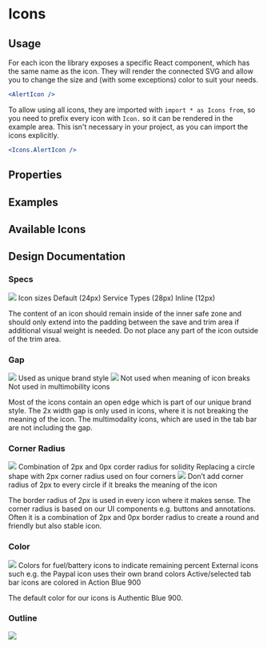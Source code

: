 

<Meta of={IconsStories} />

# Icons

## Usage

For each icon the library exposes a specific React component, which has the same name as the icon. They will render the
connected SVG and allow you to change the size and (with some exceptions) color to suit your needs.

```jsx
<AlertIcon />
```

To allow using all icons, they are imported with `import * as Icons from`, so you need to prefix every icon with `Icon.`
so it can be rendered in the example area. This isn't necessary in your project, as you can import the icons explicitly.

```jsx
<Icons.AlertIcon />
```

## Properties

<ArgsTable of={Icons.AlertIcon} />

## Examples

<Primary />

<ArgsTable story="Icons" />

## Available Icons

<SearchableIconGrid />

## Design Documentation

### Specs

<GuidelineBlock>
    <GuidelineImage>
        <img src={SpecsSvg} />
    </GuidelineImage>
    <GuidelineContent>
        <Headline as="h5" mb={2}>
            Icon sizes
        </Headline>
        <GuidelineList>
            <Icons.CheckCircleOutlineIcon style={{ placeSelf: 'center' }} />
            Default (24px)
            <Icons.BoltCircleIcon size="large" style={{ placeSelf: 'center' }} />
            Service Types (28px)
            <Icons.InfoCircleOutlineIcon size="small" style={{ placeSelf: 'center' }} />
            Inline (12px)
        </GuidelineList>
    </GuidelineContent>
</GuidelineBlock>

The content of an icon should remain inside of the inner safe zone and should only extend into the padding between
the save and trim area if additional visual weight is needed. Do not place any part of the icon outside of the trim area.

### Gap

<GuidelineBlock>
    <GuidelineImage>
        <img src={GapSvg} />
    </GuidelineImage>
    <GuidelineContent>
        <GuidelineList>
            <Icons.CalculatorIcon />
            Used as unique brand style
            <img src={GapCrossedIconSvg} />
            Not used when meaning of icon breaks
            <Icons.TrainOutlineIcon />
            Not used in multimobility icons
        </GuidelineList>
    </GuidelineContent>
</GuidelineBlock>

Most of the icons contain an open edge which is part of our unique brand style.
The 2x width gap is only used in icons, where it is not breaking the meaning of the icon.
The multimodality icons, which are used in the tab bar are not including the gap.

### Corner Radius

<GuidelineBlock>
    <GuidelineImage>
        <img src={RadiusSvg} />
    </GuidelineImage>
    <GuidelineContent>
        <GuidelineList>
            <Icons.SpeechbubblesSingleIcon />
            Combination of 2px and 0px corder radius for solidity
            <Icons.ClockIcon />
            Replacing a circle shape with 2px corner radius used on four corners
            <img src={RadiusCrossedIconSvg} />
            Don’t add corner radius of 2px to every circle if it breaks the meaning of the icon
        </GuidelineList>
    </GuidelineContent>
</GuidelineBlock>

The border radius of 2px is used in every icon where it makes sense.
The corner radius is based on our UI components e.g. buttons and annotations.
Often it is a combination of 2px and 0px border radius to create a round and friendly but also stable icon.

### Color

<GuidelineBlock>
    <GuidelineImage>
        <img src={ColorSvg} />
    </GuidelineImage>
    <GuidelineContent>
        <GuidelineList>
            <Icons.BatteryChargingIcon />
            Colors for fuel/battery icons to indicate remaining percent
            <Icons.PayPalIcon />
            External icons such e.g. the Paypal icon uses their own brand colors
            <Icons.ScooterSolidIcon color={Colors.ACTION_BLUE_900} />
            Active/selected tab bar icons are colored in Action Blue 900
        </GuidelineList>
    </GuidelineContent>
</GuidelineBlock>

The default color for our icons is Authentic Blue 900.

### Outline

<img src={BorderSvg} />

